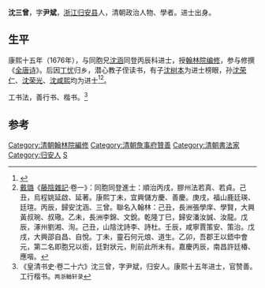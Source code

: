'''沈三曾'''，字'''尹斌'''，[[浙江|浙江]][[归安县|归安县]]人，清朝政治人物、學者。进士出身。

== 生平 ==
康熙十五年（1676年），与同胞兄[[沈涵|沈涵]]同登丙辰科进士，授[[翰林院|翰林院]][[编修|编修]]，参与修撰《[[全唐诗|全唐诗]]》。后因[[丁忧|丁忧]]归乡，潜心教子侄读书，有子[[沈树本|沈树本]]为进士榜眼，孙[[沈荣仁|沈荣仁]]、[[沈荣光|沈荣光]]、[[沈咸熙|沈咸熙]]均为进士<ref>{{cite news|title=清代在扬州刊刻的三部古籍巨著|url=http://www.yangzhou.gov.cn/ydjd/201111/7b2552264111491eae653793d65d23aa.shtml|accessdate=2013-08-21|newspaper=中国扬州|deadurl=yes|archiveurl=https://web.archive.org/web/20160305051123/http://www.yangzhou.gov.cn/ydjd/201111/7b2552264111491eae653793d65d23aa.shtml|archivedate=2016年3月5日|df=}}</ref><ref>[[戴璐|戴璐]]《[[藤陰雜記|藤陰雜記]]·卷一》：同胞同登進士：順治丙戌，膠州法若真、若貞。己丑，烏程姚延啟、延著。康熙丁未，宜興儲方慶、善慶。庚戌，福山鹿廷瑛、廷瑄。丙辰，歸安沈涵、三曾。聯名入翰林：己丑，長洲張學庠、學賢，大興黃叔琬、叔璥。乙未，長洲李錦、文銳。乾隆丁巳，歸安潘汝誠、汝龍。戊辰，涿州劉湘、洵。己丑，山陰沈詩李、詩杜。壬辰，咸寧賈策安、策治。戊戌，大興邵自昌、自悅。丁未，靈石何元烺、道生。乙卯，吾郡王以鋙中會元，第二名即胞兄以銜，廷對狀元，則前此所未有。嘉慶丙辰，南昌許廷椿、應喈。</ref>。

工书法，善行书、楷书。<ref>《皇清书史·卷二十六》沈三曾，字尹斌，归安人。康熙十五年进士，官赞善。工行楷书。<small>两浙輶轩录</small></ref>

==参考==
{{reflist}}
{{清朝人物小作品}}
{{康熙十五年丙辰科殿試金榜}}
{{DEFAULTSORT:Shen沈}}
[[Category:清朝翰林院編修|Category:清朝翰林院編修]]
[[Category:清朝詹事府贊善|Category:清朝詹事府贊善]]
[[Category:清朝書法家|Category:清朝書法家]]
[[Category:归安人|Category:归安人]]
[[Category:沈姓|S]]